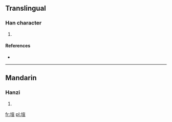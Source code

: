 ==Translingual==

===Han character===
{{Han char|rn=32|rad=土|as=09|sn=12|four=|canj=土十一一 (GJMM)}}

# {{defn|Han|sort=土09}}

====References====
* {{Han ref|kx=0234.271|hdz=10467.060|uh=5847|ud=22599}}

----

==Mandarin==

===Hanzi===
{{cmn-hanzi|pin=[[xuān]] ([[xuan1]])|wg=hsüan<sup>1</sup>}}

# {{defn|Mandarin|sort=土09}}

[[fr:塇]]
[[pl:塇]]